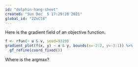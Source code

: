 ```yaml
---
id: "dolphin-hang-sheet"
created: "Sun Dec  5 17:29:28 2021"
global_id: "2ZoCl8"
---
```


Here is the gradient field of an objective function.

```r
f <- rfun(~ u & v, seed=9329)
gradient_plot(f(x, y) ~ x & y, bounds(x=-2:2, y=-3:1)) %>%
  gf_refine(coord_fixed())
```
 

Where is the argmax?


